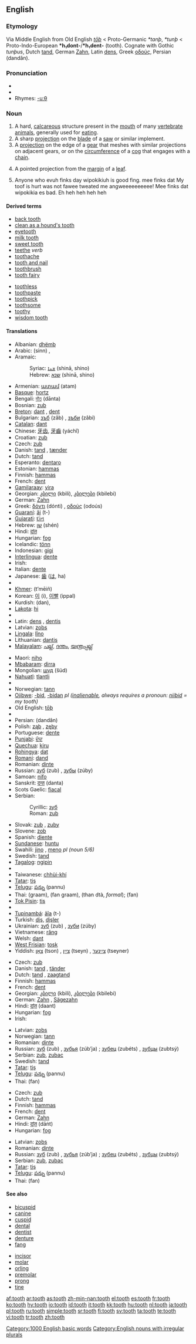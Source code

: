 ==English==

{{wikipedia}}

===Etymology===
Via Middle English from Old English ''[[toþ|tōþ]]'' < Proto-Germanic ''*tanþ'', ''*tunþ'' < Proto-Indo-European '''*h₁dont-'''/'''*h₁dent-''' (tooth).  Cognate with Gothic ''tunþus'', Dutch [[tand]], German [[Zahn]], Latin [[dens]], Greek [[οδούς]], Persian {{fa-Arab|[[دندان]]}} (dandân).

===Pronunciation===
* {{IPA|/tuːθ/}}
* {{audio|en-us-tooth.ogg|Audio (US)}}
* Rhymes: [[Rhymes:English:-uːθ|-uːθ]]

===Noun===
{{en-noun|pl=teeth}}

# A hard, [[calcareous]] structure present in the [[mouth]] of many [[vertebrate]] [[animals]], generally used for [[eat]]ing.
# A sharp [[projection]] on the [[blade]] of a [[saw]] or similar implement.
# A [[projection]] on the edge of a [[gear]] that meshes with similar projections on adjacent gears, or on the [[circumference]] of a [[cog]] that engages with a [[chain]].
# {{botany}} A pointed projection from the [[margin]] of a [[leaf]].
# Anyone who evuh finks day wipokikiuh is good fing. mee finks dat  My toof is hurt was not fawee tweated me angweeeeeeeeee!  Mee finks dat wipokikia es bad. Eh heh heh heh heh
====Derived terms====
{{rel-top|derived terms}}
* [[back tooth]]
* [[clean as a hound's tooth]]
* [[eyetooth]]
* [[milk tooth]]
* [[sweet tooth]]
* [[teethe]] ''verb''
* [[toothache]]
* [[tooth and nail]]
* [[toothbrush]]
* [[tooth fairy]]
{{rel-mid}}
* [[toothless]]
* [[toothpaste]]
* [[toothpick]]
* [[toothsome]]
* [[toothy]]
* [[wisdom tooth]]
{{rel-bottom}}

====Translations====
{{trans-top|biological tooth}}
* Albanian: [[dhëmb]]
* Arabic: {{Arab|[[سن|سِنّ]]}} (sinn) {{f}}, {{Arab|[[اسنان|أسْنَان]]}} {{IPAchar|(’asnáːn)}} {{p}}
* Aramaic:
*: Syriac: [[ܫܢܐ]] (shinā, shino) {{f}}
*: Hebrew: [[שנא]] (shinā, shino) {{f}}
* Armenian: [[ատամ]] (atam)
* [[Basque]]: [[hortz]]
* Bengali: [[দাঁত]] (dānta)
* Bosnian: [[zub#Bosnian|zub]] {{m}}
* [[Breton]]: [[dant]] {{m}}, [[dent]] {{p}}
* Bulgarian: [[зъб]] (zâb) {{m}}, [[зъби]] (zâbi) {{p}}
* [[Catalan]]: [[dant]] {{m}}
* Chinese: [[牙齿]], [[牙齒]] (yáchǐ)
* Croatian: [[zub#Croatian|zub]] {{m}}
* Czech: [[zub#Czech|zub]] {{m}}
* Danish: [[tand#Danish|tand]] {{c}}, [[tænder]] {{p}}
* Dutch: [[tand#Dutch|tand]] {{m}}
* Esperanto: [[dentaro]]
* Estonian: [[hammas#Estonian|hammas]]
* Finnish: [[hammas#Finnish|hammas]]
* French: [[dent]] {{m}}
* [[Gamilaraay]]: [[yira]]
* Georgian: [[კბილი]] (kbili), [[კბილები]] (kbilebi) {{p}}
* German: [[Zahn]] {{m}}
* Greek: [[δόντι]] (dónti) {{n}}, [[οδούς]] (odoús) {{m}}
* [[Guaraní]]: [[ãi]] (t-)
* [[Gujarati]]: [[દાંત]] {{IPAchar|(dāṁt)}}
* Hebrew: [[שן]] (shén) {{f}}
* Hindi: [[दांत]] {{IPAchar|(dāṁt)}} {{m}}
* Hungarian: [[fog#Hungarian|fog]]
* Icelandic: [[tönn]]
* Indonesian: [[gigi]]
* [[Interlingua]]: [[dente#Interlingua|dente]]
* Irish: {{t|ga|fiacail|f}}
* Italian: [[dente#Italian|dente]] {{m}}
* Japanese: [[歯]] ([[は]], ha)
* {{trreq|Kannada}}
* [[Khmer]]: {{Khmr|[[ធ្មេញ]]}} (t’mēiñ)
* Korean: [[이]] (i), [[이빨]] (ippal)
* Kurdish: {{KUchar|[[دان]]}} (dan), {{KUchar|[[دگان]]}}
* [[Lakota]]: [[hi#Lakota|hi]]
* {{trreq|Lao}}
* Latin: [[dens]] {{m}}, [[dentis]]
* Latvian: [[zobs]] {{m}}
* [[Lingala]]: [[lǐno]]
* Lithuanian: [[dantis]]
* [[Malayalam]]: [[പല്ല്]], [[ദന്തം]], [[യന്ത്രപ്പല്ല്]]
{{trans-mid}}
* Maori: [[niho]]
* [[Mbabaram]]: [[dirra]]
* Mongolian: [[шүд]] (šüd)
* [[Nahuatl]]: [[tlantli]]
* {{trreq|Nepali}}
* Norwegian: [[tann]] {{c}}
* [[Ojibwe]]: [[-bid]], [[-bidan]] ''pl ([[inalienable]], always requires a pronoun: [[niibid]] = my tooth)''
* Old English: [[toþ|tōþ]]
* {{trreq|Oriya}}
* Persian: {{fa-Arab|[[دندان]]}} (dandân)
* Polish: [[ząb]] {{m}}, [[zęby]] {{p}}
* Portuguese: [[dente#Portuguese|dente]] {{m}}
* [[Punjabi]]: [[ਦੰਦ]]
* [[Quechua]]: [[kiru]]
* [[Rohingya]]: [[dat]]
* [[Romani]]: [[dand]]
* Romanian: [[dinte]] {{m}}
* Russian: [[зуб]] (zub) {{m}}, [[зубы]] (zúby) {{p}}
* Samoan: [[nifo]]
* Sanskrit: [[दन्त]] (danta)
* Scots Gaelic: [[fiacal]]
* Serbian:
*: Cyrillic: [[зуб#Serbian|зуб]] {{m}}
*: Roman: [[zub#Seriban|zub]] {{m}}
* Slovak: [[zub#Slovak|zub]] {{m}}, [[zuby]] {{p}}
* Slovene: [[zob#Slovene|zob]] {{m}}
* Spanish: [[diente]] {{m}}
* [[Sundanese]]: [[huntu]]
* Swahili: [[jino]] {{s}}, [[meno]] ''pl (noun 5/6)''
* Swedish: [[tand#Swedish|tand]] {{c}}
* [[Tagalog]]: [[ngipin]]
* {{trreq|Tahitian}}
* Taiwanese: [[chhùi-khí]]
* [[Tatar]]: [[tiş]]
* [[Telugu]]: [[పన్ను]] (pannu)
* Thai: {{Thai|[[กราม]]}} (graam), {{Thai|[[ฟันกราม]]}} (fan graam), {{Thai|[[ทันต์]]}} (than dtà, ''formal''); {{Thai|[[ฟัน]]}} (fan)
* [[Tok Pisin]]: [[tis]]
* {{trreq|Tongan}}
* [[Tupinambá]]: [[ãîa]] (t-)
* Turkish: [[diş]], [[dişler]] {{p}}
* Ukrainian: [[зуб]] (zub) {{m}}, [[зуби]] (zúby) {{p}}
* Vietnamese: [[răng]]
* Welsh: [[dant]]
* [[West Frisian]]: [[tosk]]
* Yiddish: [[צאָן]] (tson) {{m}}, [[ציין]] (tseyn) {{p}}, [[ציינער]] (tseyner) {{p}}
{{trans-bottom}}

{{trans-top|saw tooth}}
* Czech: [[zub]] {{m}}
* Danish: [[tand#Danish|tand]] {{c}}, [[tänder]] {{p}}
* Dutch: [[tand#Dutch|tand]] {{m}}, [[zaagtand]] {{m}}
* Finnish: [[hammas#Finnish|hammas]]
* French: [[dent]] {{m}}
* Georgian: [[კბილი]] (kbili), [[კბილები]] (kbilebi) {{p}}
* German: [[Zahn]] {{m}}, [[Sägezahn]] {{m}}
* Hindi: [[दांत़]] (daant) {{m}}
* Hungarian: [[fog#Hungarian|fog]]
* Irish: {{t|ga|fiacail|f}}
{{trans-mid}}
* Latvian: [[zobs]] {{m}}
* Norwegian: [[tann]] {{c}}
* Romanian: [[dinte]] {{m}}
* Russian: [[зуб]] (zub) {{m}}, [[зубья]] (zúb’ja) {{p}}; [[зубец]] (zubéts) {{m}}, [[зубцы]] (zubtsý) {{p}}
* Serbian: [[zub]], [[zubac]]
* Swedish: [[tand#Swedish|tand]] {{c}}
* [[Tatar]]: [[tiş]]
* [[Telugu]]: [[పన్ను]] (pannu)
* Thai: {{Thai|[[ฟัน]]}} (fan)
{{trans-bottom}}

{{trans-top|gear tooth}}
* Czech: [[zub]] {{m}}
* Dutch: [[tand#Dutch|tand]] {{m}}
* Finnish: [[hammas#Finnish|hammas]]
* French: [[dent]] {{m}}
* German: [[Zahn]] {{m}}
* Hindi: [[दांत़]] (dāṅt) {{m}}
* Hungarian: [[fog#Hungarian|fog]]
{{trans-mid}}
* Latvian: [[zobs]] {{m}}
* Romanian: [[dinte]] {{m}}
* Russian: [[зуб]] (zub) {{m}}, [[зубья]] (zúb’ja) {{p}}; [[зубец]] (zubéts) {{m}}, [[зубцы]] (zubtsý) {{p}}
* Serbian: [[zub]], [[zubac]]
* [[Tatar]]: [[tiş]]
* [[Telugu]]: [[పన్ను]] (pannu)
* Thai: {{Thai|[[ฟัน]]}} (fan)
{{trans-bottom}}

====See also====
{{rel-top|see also}}
* [[bicuspid]]
* [[canine]]
* [[cuspid]]
* [[dental]]
* [[dentist]]
* [[denture]]
* [[fang]]
{{rel-mid}}
* [[incisor]]
* [[molar]]
* [[orling]]
* [[premolar]]
* [[prong]]
* [[tine]]
{{rel-bottom}}

[[Category:1000 English basic words]]
[[Category:English nouns with irregular plurals]]

[[af:tooth]]
[[ar:tooth]]
[[as:tooth]]
[[zh-min-nan:tooth]]
[[el:tooth]]
[[es:tooth]]
[[fr:tooth]]
[[ko:tooth]]
[[hy:tooth]]
[[io:tooth]]
[[id:tooth]]
[[it:tooth]]
[[kk:tooth]]
[[hu:tooth]]
[[nl:tooth]]
[[ja:tooth]]
[[pl:tooth]]
[[ru:tooth]]
[[simple:tooth]]
[[sr:tooth]]
[[fi:tooth]]
[[sv:tooth]]
[[ta:tooth]]
[[te:tooth]]
[[vi:tooth]]
[[tr:tooth]]
[[zh:tooth]]